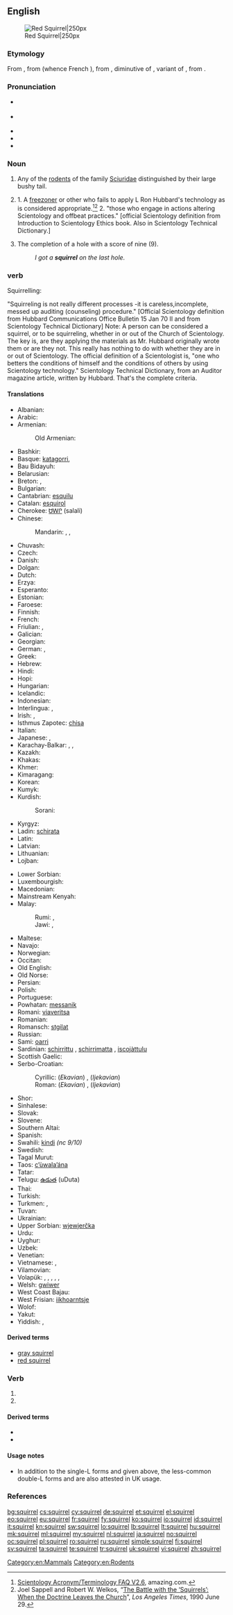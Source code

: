 ==English==
{{wikipedia}}
[[Image:Eichhörnchen Düsseldorf Hofgarten edit.jpg|thumb|Red Squirrel|250px]]

===Etymology===
From {{etyl|xno}} {{term|esquirel|lang=xno}}, from {{etyl|fro}} {{term|escurel|lang=fro}} (whence French {{term|écureuil|lang=fr}}), from {{etyl|VL.}} {{term|scuriolus|lang=la}}, diminutive of {{term|scurius|lang=la}}, variant of {{etyl|la}} {{term|sciurus|lang=la}}, from {{etyl|grc}} {{term|σκίουρος|lang=grc|sc=polytonic|tr=skiouros}}.

===Pronunciation===
* {{a|Aus|UK}} {{IPA|/ˈskwɪɹ.əl/}}
* {{a|Canada|US}} {{IPA|/ˈskwɝ.əl/|/ˈskwɝl/}}
* {{audio|En-ca-squirrel.ogg|Audio (CA)}}
* {{rhymes|ɪrəl}}
* {{rhymes|ɜː(r)l}}

===Noun===
{{en-noun}}

# Any of the [[rodent]]s of the family [[Sciuridae]] distinguished by their large bushy tail.
# {{Scientology|often|disparaging}} 1. A [[freezoner]] or other who fails to apply L Ron Hubbard's technology as is considered appropriate.<ref>[http://cgi.amazing.com/scientology/dict.html Scientology Acronym/Terminology FAQ V2.6], amazing.com.</ref><ref>Joel Sappell and Robert W. Welkos, “[http://www.cs.cmu.edu/~dst/Library/Shelf/la90/la90-6e.html The Battle with the ‘Squirrels’: When the Doctrine Leaves the Church]”, ''Los Angeles Times'', 1990 June 29.</ref> 2. "those who engage in actions altering Scientology and offbeat practices." [official Scientology definition from Introduction to Scientology Ethics book. Also in Scientology Technical Dictionary.]
# {{rfv-sense}} {{golf}} The completion of a hole with a score of nine (9).
#: ''I got a '''squirrel''' on the last hole.''

===verb===
Squirrelling:

"Squirreling is not really different processes -it is careless,incomplete, messed up auditing (counseling) procedure." [Official Scientology definition from Hubbard Communications Office Bulletin 15 Jan 70 II and from Scientology Technical Dictionary] Note: A person can be considered a squirrel, or to be squirreling, whether in or out of the Church of Scientology. The key is, are they applying the materials as Mr. Hubbard originally wrote them or are they not. This really has nothing to do with whether they are in or out of Scientology. The official definition of a Scientologist is, "one who betters the conditions of himself and the conditions of others by using Scientology technology." Scientology Technical Dictionary, from an Auditor magazine article, written by Hubbard. That's the complete criteria.



====Translations====
{{trans-top|rodent}}
* Albanian: {{t-|sq|ketër|m|xs=Albanian}}
* Arabic: {{t-|ar|سنجاب|m|tr=sinjāb}}
* Armenian: {{t-|hy|սկյուռ|tr=skyuṙ}}
*: Old Armenian: {{tø|xcl|սկիւռ|tr=skiwṙ|sc=Armn|xs=Old Armenian}}
* Bashkir: {{tø|ba|тейен|tr=teyen|sc=Cyrl|xs=Bashkir}}
* Basque: [[katagorri]], {{t+|eu|urtxintxa|xs=Basque}}
* Bau Bidayuh: {{tø|sne|pas}}
* Belarusian: {{t-|be|вавёрка|f|tr=vavjórka|sc=Cyrl}}
* Breton: {{t+|br|gwiñver|m}}, {{t-|br|kaz-koad|m}}
* Bulgarian: {{t+|bg|катерица|f|tr=káterica}}
* Cantabrian: [[esquilu]] {{m}}
* Catalan: [[esquirol]] {{m}}
* Cherokee: [[ᏌᎳᎵ]] (salali)
* Chinese:
*: Mandarin: {{t+|cmn|松鼠|tr=sōngshǔ|sc=Hani}}, {{t+|cmn|灰鼠|tr=huīshǔ|sc=Hani}}, {{t+|cmn|栗鼠|tr=lìshǔ|sc=Hani}}
* Chuvash: {{tø|cv|пакша|tr=pakşa|sc=Cyrl}}
* Czech: {{t+|cs|veverka|f}}
* Danish: {{t+|da|egern|n}}
* Dolgan: {{tø|dlg|тииҥ|tr=tiiñ|sc=Cyrl}}
* Dutch: {{t+|nl|eekhoorn|m}}
* Erzya: {{tø|myv|ур|tr=ur}}
* Esperanto: {{t-|eo|sciuro|xs=Esperanto}}
* Estonian: {{t+|et|orav}}
* Faroese: {{t-|fo|íkorni|m|xs=Faroese}}
* Finnish: {{t+|fi|orava}}
* French: {{t+|fr|écureuil|m}}
* Friulian: {{tø|fur|sghirat|m}}, {{tø|fur|sghirate}} {{g|Friulian}}
* Galician: {{t+|gl|esquío|m|xs=Galician}}
* Georgian: {{t-|ka|ციყვი|tr=c'iqvi|sc=Geor}}
* German: {{t+|de|Eichhörnchen|n}}, {{t+|de|Hörnchen|n}}
* Greek: {{t+|el|σκίουρος|m|tr=skíouros}}
* Hebrew: {{t+|he|סנאי|m|tr=sna'í}}
* Hindi: {{t-|hi|गिलहरी|f|tr=gilharī|sc=Deva}}
* Hopi: {{tø|hop|sakuna}}
* Hungarian: {{t+|hu|mókus}}
* Icelandic: {{t+|is|íkorni|m}}
* Indonesian: {{t+|id|bajing}}
* Interlingua: {{t-|ia|sciuro|xs=Interlingua}}, {{t-|ia|scuriolo|xs=Interlingua}}
* Irish: {{t-|ga|iora|m|xs=Irish}}, {{t-|ga|madra crainn|m|xs=Irish}}
* Isthmus Zapotec: [[chisa]]
* Italian: {{t+|it|scoiattolo|m}}
* Japanese: {{t-|ja|栗鼠|tr=りす, risu}}, {{t-|ja|リス|tr=risu|sc=Jpan}}
* Karachay-Balkar: {{tø|krc|эрлен|tr=erlen|sc=Cyrl}}, {{qualifier|karachay}} {{tø|krc|агъач къоян|tr=ağaç qoyan|sc=Cyrl}}, {{qualifier|obsolete}} {{tø|krc|тыйын|tr=tıyın|sc=Cyrl}}
* Kazakh: {{t|kk|тиін|tr=tiïn|sc=Cyrl|xs=Kazakh}}
* Khakas: {{tø|kjh|тиин|tr=tiin|sc=Cyrl}}
* Khmer: {{t+|km|កំប្រុក|tr=kɑmprok|sc=Khmr}}
* Kimaragang: {{tø|kqr|bosing}}
* Korean: {{t+|ko|다람쥐|tr=daramjwi|sc=Hang}}
* Kumyk: {{tø|kum|атъялман|tr=atyalman|sc=Cyrl}}
* Kurdish:
*: Sorani: {{ku-Arab|[[سیمۆره‌]]}}
* Kyrgyz: {{t-|ky|тыйын чычкан|tr=tıyın çıçqan|sc=Cyrl|xs=Kyrgyz}}
* Ladin: [[schirata]] {{f}}
* Latin: {{t+|la|sciurus|m}}
* Latvian: {{t+|lv|vāvere|f|xs=Latvian}}
* Lithuanian: {{t+|lt|voverė|f|xs=Lithuanian}}
* Lojban: {{t-|jbo|ricyratcu|xs=Lojban}}
{{trans-mid}}
* Lower Sorbian: {{tø|dsb|njewjericka|f|xs=Lower Sorbian}}
* Luxembourgish: {{t+|lb|Kaweechelchen}}
* Macedonian: {{t-|mk|верверица|f|tr=vervérica}}
* Mainstream Kenyah: {{tø|xkl|pu'an}}
* Malay:
*: Rumi: {{t-|ms|tupai}}, {{t-|ms|bajing}}
*: Jawi: {{t-|ms|توڤاي|sc=Arab}}, {{t-|ms|باجيڠ|sc=Arab}}
* Maltese: {{t-|mt|skwiril|m|xs=Maltese}}
* Navajo: {{tø|nv|tseekʼi nástánii}}
* Norwegian: {{t+|no|ekorn|n}}
* Occitan: {{t+|oc|esquiròl|m|xs=Occitan}}
* Old English: {{t-|ang|acweorna|m|alt=ācweorna|xs=Old English}}
* Old Norse: {{tø|non|íkorni|m|xs=Old Norse}}
* Persian: {{t+|fa|سنجاب|tr=sanjâb|sc=fa-Arab}}
* Polish: {{t+|pl|wiewiórka|f}}
* Portuguese: {{t+|pt|esquilo|m}}
* Powhatan: [[messanik]]
* Romani: [[viaveritsa]] {{f}}
* Romanian: {{t+|ro|veveriță|f}}
* Romansch: [[stgilat]] {{m}}
* Russian: {{t+|ru|белка|f|tr=bélka}}
* Sami: [[oarri]]
* Sardinian: [[schirrittu]] {{m}}, [[schirrimatta]] {{f}}, [[iscojàttulu]] {{m}}
* Scottish Gaelic: {{t-|gd|feòrag|xs=Scottish Gaelic}}
* Serbo-Croatian:
*: Cyrillic: (''Ekavian'') {{t-|sh|веверица|f|alt=ве̏верица|sc=Cyrl|xs=Serbo-Croatian}}, (''Ijekavian'') {{t-|sh|вјеверица|f|alt=вје̏верица|sc=Cyrl|xs=Serbo-Croatian}}
*: Roman: (''Ekavian'') {{t-|sh|veverica|f|alt=vȅverica|xs=Serbo-Croatian}}, (''Ijekavian'') {{t-|sh|vjeverica|f|alt=vjȅverica|xs=Serbo-Croatian}}
* Shor: {{tø|cjs|тииң|tr=tiiñ|sc=Cyrl}}
* Sinhalese: {{t-|si|ලේනා|tr=lēnā|sc=Sinh}}
* Slovak: {{t-|sk|veverica|f}}
* Slovene: {{t+|sl|veverica|f}}
* Southern Altai: {{tø|alt|тийиҥ|tr=tiyiñ|sc=Cyrl}}
* Spanish: {{t+|es|ardilla|f}}
* Swahili: [[kindi]] ''(nc 9/10)''
* Swedish: {{t+|sv|ekorre|c}}
* Tagal Murut: {{tø|mvv|kaitan}}
* Taos: [[c’ùwala’ána]]
* Tatar: {{t+|tt|тиен|tr=tien|sc=Cyrl}}
* Telugu: [[ఉడుత]] (uDuta)
* Thai: {{t+|th|กระรอก|tr=grà rôk|sc=Thai}}
* Turkish: {{t+|tr|sincap}}
* Turkmen: {{t+|tk|awusiýdik}}, {{t-|tk|belka}}
* Tuvan: {{tø|tyv|дииң|tr=diiñ|sc=Cyrl}}
* Ukrainian: {{t+|uk|білка|f|tr=bílka|xs=Ukrainian}}
* Upper Sorbian: [[wjewjerčka]] {{f}}
* Urdu: {{t-|ur|گلہری|f|tr=gilharī|sc=ur-Arab}}
* Uyghur: {{t+|ug|تىيىن|tr=tiyin|sc=ug-Arab}}
* Uzbek: {{t-|uz|olmaxon|xs=Uzbek}}
* Venetian: {{tø|vec|schirat}}
* Vietnamese: {{t-|vi|họ sóc}}, {{t+|vi|sóc}}
* Vilamovian: {{tø|wym|achkienła}}
* Volapük: {{qualifier|♂♀}} {{t+|vo|yat}}, {{qualifier|♂}} {{t-|vo|hiyat}}, {{qualifier|♀}} {{t-|vo|jiyat}}, {{qualifier|♂♀ offspring, young}} {{t-|vo|yatül}}, {{qualifier|♂ offspring, young}} {{t-|vo|hiyatül}}, {{qualifier|♀ offspring, young}} {{t-|vo|jiyatül}}
* Welsh: [[gwiwer]] {{f}}
* West Coast Bajau: {{tø|bdr|basing}}
* West Frisian: [[iikhoarntsje]] {{n}}
* Wolof: {{t+|wo|jaar|alt=jaar ji}}
* Yakut: {{tø|sah|тииҥ|tr=tiiñ|sc=Cyrl}}
* Yiddish: {{t-|yi|וועוורקע|f|tr=veverke|xs=Yiddish}}, {{t-|yi|וועווריק|m|tr=vevrik|xs=Yiddish}}
{{trans-bottom}}

====Derived terms====
* [[gray squirrel]]
* [[red squirrel]]

===Verb===
{{en-verb|squirrel|ing}}

# {{rfdef|lang=en}} <!-- b.g.c. searches suggest that this is often used *without* "around" or "away" -->
# {{non-gloss definition|Found in phrases.}}

====Derived terms====
* {{onym|en|squirrel around}}
* {{onym|en|squirrel away}}

====Usage notes====
* In addition to the single-L forms {{term||squirreling|lang=en}} and {{term||squirreled|lang=en}} given above, the less-common double-L forms {{term|squirrelling|lang=en}} and {{term|squirrelled|lang=en}} are also attested in UK usage.

===References===
<references/>

[[Category:en:Mammals]]
[[Category:en:Rodents]]

[[bg:squirrel]]
[[cs:squirrel]]
[[cy:squirrel]]
[[de:squirrel]]
[[et:squirrel]]
[[el:squirrel]]
[[eo:squirrel]]
[[eu:squirrel]]
[[fr:squirrel]]
[[fy:squirrel]]
[[ko:squirrel]]
[[io:squirrel]]
[[id:squirrel]]
[[it:squirrel]]
[[kn:squirrel]]
[[sw:squirrel]]
[[lo:squirrel]]
[[lb:squirrel]]
[[lt:squirrel]]
[[hu:squirrel]]
[[mk:squirrel]]
[[ml:squirrel]]
[[my:squirrel]]
[[nl:squirrel]]
[[ja:squirrel]]
[[no:squirrel]]
[[oc:squirrel]]
[[pl:squirrel]]
[[ro:squirrel]]
[[ru:squirrel]]
[[simple:squirrel]]
[[fi:squirrel]]
[[sv:squirrel]]
[[ta:squirrel]]
[[te:squirrel]]
[[tr:squirrel]]
[[uk:squirrel]]
[[vi:squirrel]]
[[zh:squirrel]]